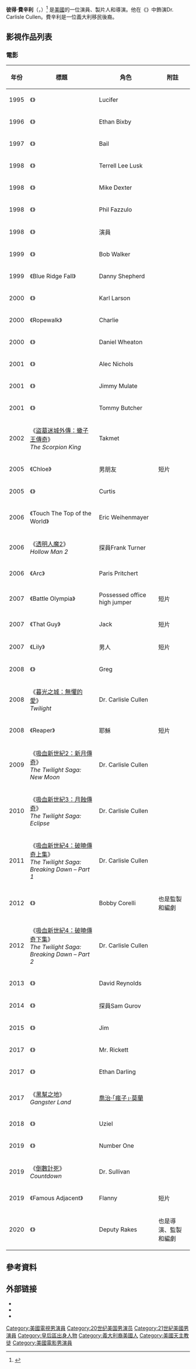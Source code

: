 {{noteTA
|G1=Show
|G2=Movie
|G3=TV
}}
{{Infobox person
| name         = 彼得·費辛利<br/>Peter Facinelli
| image        = Peter Facinelli Comic-Con 2012.jpg
| caption      = 2012年的費辛利
| birth_name   =
| birth_date   = {{birth date and age|1973|11|26}}
| birth_place  = {{USA}}[[紐約市|紐約市]][[皇后區|皇后區]]
| alma_mater    = {{link-en|紐約大學蒂施藝術學院|New York University Tisch School of the Arts|蒂施藝術學院}}
| occupation   = 演員、製片人
| years_active = 1995年–現在
| spouse       = {{marriage|{{link-en|詹妮·加斯|Jennie Garth}}|2001|2013|reason=divorced}}
| partner      = [[傑米·亞歷山大|傑米·亞歷山大]]（2012年-2016年）<br/>Lily Anne Harrison（2019年-）
| children     = 3名
}}
'''彼得·費辛利'''（{{lang-en|Peter Facinelli}}，{{bd|1973年|11月26日||}}）<ref>{{Cite web |url=http://www.filmreference.com/film/56/Peter-Facinelli.html |title=Peter Facinelli Biography (1973-) |accessdate=2016-05-06 |archive-date=2017-08-19 |archive-url=https://web.archive.org/web/20170819015758/http://www.filmreference.com/film/56/Peter-Facinelli.html |dead-url=no }}</ref> 是[[美國|美國]]的一位演員、製片人和導演。他在《{{link-en|暮光之城電影系列|The Twilight Saga (film series)}}》中飾演Dr. Carlisle Cullen。費辛利是一位義大利移民後裔。

== 影視作品列表 ==
=== 電影 ===
{| class="wikitable sortable"
|-
! 年份
! 標題
! 角色
! class="unsortable" | 附註
|-
| 1995
| 《{{link-en|Angela (1995 film)|Angela (1995 film)|Angela}}》
| Lucifer
|
|-
| 1996
| 《{{link-en|Foxfire (1996 film)|Foxfire (1996 film)|Foxfire}}》
| Ethan Bixby
|
|-
| 1997
| 《{{link-en|Touch Me (film)|Touch Me (film)|Touch Me}}》
| Bail
|
|-
| 1998
| 《{{link-en|Dancer, Texas Pop. 81|Dancer, Texas Pop. 81}}》
| Terrell Lee Lusk
|
|-
| 1998
| 《{{link-en|Can't Hardly Wait|Can't Hardly Wait}}》
| Mike Dexter
|
|-
| 1998
| 《{{link-en|Telling You|Telling You}}》
| Phil Fazzulo
|
|-
| 1998
| 《{{link-en|Welcome to Hollywood|Welcome to Hollywood}}》
| 演員
|
|-
| 1999
| 《{{link-en|The Big Kahuna (film)|The Big Kahuna (film)|The Big Kahuna}}》
| Bob Walker
|
|-
| 1999
| 《Blue Ridge Fall》
| Danny Shepherd
|
|-
| 2000
| 《{{link-en|Supernova (2000 film)|Supernova (2000 film)|Supernova}}》
| Karl Larson
|
|-
| 2000
| 《Ropewalk》
| Charlie
|
|-
| 2000
| 《{{link-en|Honest (film)|Honest (film)|Honest}}》
| Daniel Wheaton
|
|-
| 2001
| 《{{link-en|Stealing Time|Stealing Time}}》
| Alec Nichols
|
|-
| 2001
| 《{{link-en|Tempted (film)|Tempted (film)|Tempted}}》
| Jimmy Mulate
|
|-
| 2001
| 《{{link-en|Riding in Cars with Boys|Riding in Cars with Boys}}》
| Tommy Butcher
|
|-
| 2002
| 《[[盜墓迷城外傳：蠍子王傳奇|盜墓迷城外傳：蠍子王傳奇]]》<br/>''The Scorpion King''
| Takmet
|
|-
| 2005
| 《Chloe》
| 男朋友
| 短片
|-
| 2005
| 《{{link-en|Les Enfants Terribles|Les Enfants Terribles}}》
| Curtis
|
|-
| 2006
| 《Touch The Top of the World》
| Eric Weihenmayer
|
|-
| 2006
| 《[[透明人魔2|透明人魔2]]》<br/>''Hollow Man 2''
| 探員Frank Turner
|
|-
| 2006
| 《Arc》
| Paris Pritchert
|
|-
| 2007
| 《Battle Olympia》
| Possessed office high jumper
| 短片
|-
| 2007
| 《That Guy》
| Jack
| 短片
|-
| 2007
| 《Lily》
| 男人
| 短片
|-
| 2008
| 《{{link-en|Finding Amanda|Finding Amanda}}》
| Greg
|
|-
| 2008
| 《[[暮光之城：無懼的愛|暮光之城：無懼的愛]]》<br/>''Twilight''
| Dr. Carlisle Cullen
|
|-
| 2008
| 《Reaper》
| 耶穌
| 短片
|-
| 2009
| 《[[吸血新世紀2：新月傳奇|吸血新世紀2：新月傳奇]]》<br/>''The Twilight Saga: New Moon''
| Dr. Carlisle Cullen
|
|-
| 2010
| 《[[吸血新世紀3：月蝕傳奇|吸血新世紀3：月蝕傳奇]]》<br/>''The Twilight Saga: Eclipse''
| Dr. Carlisle Cullen
|
|-
| 2011
| 《[[暮光之城4：破曉|吸血新世紀4：破曉傳奇上集]]》<br/>''The Twilight Saga: Breaking Dawn – Part 1''
| Dr. Carlisle Cullen
|
|-
| 2012
| 《{{link-en|Loosies|Loosies}}》
| Bobby Corelli
| 也是監製和編劇
|-
| 2012
| 《[[吸血新世紀4：破曉傳奇下集|吸血新世紀4：破曉傳奇下集]]》<br/>''The Twilight Saga: Breaking Dawn – Part 2''
| Dr. Carlisle Cullen
|
|-
| 2013
| 《{{link-en|The Damned (2013 film)|The Damned (2013 film)|The Damned}}》
| David Reynolds
|
|-
| 2014
| 《{{link-en|Freezer (film)|Freezer (film)|Freezer}}》
| 探員Sam Gurov
|
|-
| 2015
| 《{{link-en|Walter (2015 film)|Walter (2015 film)|Walter}}》
| Jim
|
|-
| 2017
| 《{{link-en|Heartthrob (film)|Heartthrob (film)|Heartthrob}}》
| Mr. Rickett
|
|-
| 2017
| 《{{link-en|The Wilde Wedding|The Wilde Wedding}}》
| Ethan Darling
|
|-
| 2017
| 《[[黑幫之地|黑幫之地]]》<br/>''Gangster Land''
| [[瘋子莫蘭|喬治·「瘋子」·莫蘭]]
|
|-
| 2018
| 《{{link-en|Asher (film)|Asher (film)|Asher}}》
| Uziel
|
|-
| 2019
| 《{{link-en|Running with the Devil|Running with the Devil}}》
| Number One
|
|-
| 2019
| 《[[倒數計死|倒數計死]]》<br/>''Countdown''
| Dr. Sullivan
|
|-
| 2019
| 《Famous Adjacent》
| Flanny
| 短片
|-
| 2020
| 《{{link-en|The Vanished (2020 film)|The Vanished (2020 film)|The Vanished}}》
| Deputy Rakes
| 也是導演、監製和編劇
|}

== 參考資料 ==
{{reflist}}

== 外部链接 ==
{{commons category|Peter Facinelli}}
* {{Official website|http://www.peter-facinelli.com/}}
* {{IMDb name|4906}}
* {{AllMovie name|215316}}

{{Authority control}}

{{DEFAULTSORT:Facinelli, Peter}}
[[Category:美國電視男演員|Category:美國電視男演員]]
[[Category:20世纪美国男演员|Category:20世纪美国男演员]]
[[Category:21世紀美國男演員|Category:21世紀美國男演員]]
[[Category:皇后區出身人物|Category:皇后區出身人物]]
[[Category:義大利裔美國人|Category:義大利裔美國人]]
[[Category:美國天主教徒|Category:美國天主教徒]]
[[Category:美國電影男演員|Category:美國電影男演員]]